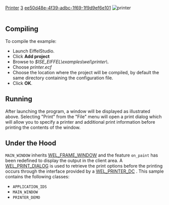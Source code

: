 [[Property:title|Printer]]
[[Property:weight|3]]
[[Property:uuid|ee50d48e-4f39-adbc-1f69-1f9d9ef6e101]]
[[Image:printer|printer]]  <br/>
<br/>

==Compiling==

To compile the example: 
* Launch EiffelStudio. 
* Click '''Add project'''
* Browse to ''$ISE_EIFFEL\examples\wel\printer\''. 
* Choose ''printer.ecf''
* Choose the location where the project will be compiled, by default the same directory containing the configuration file. 
* Click '''OK'''. 

==Running==

After launching the program, a window will be displayed as illustrated above. Selecting "Print" from the "File" menu will open a print dialog which will allow you to specify a printer and additional print information before printing the contents of the window. 

==Under the Hood==
<code>MAIN_WINDOW</code> inherits [[ref:libraries/wel/reference/wel_frame_window_chart|WEL_FRAME_WINDOW]]  and the feature <code>on_paint</code> has been redefined to display the output in the client area. A [[WEL_PRINT_DIALOG|WEL_PRINT_DIALOG]]  is used to retrieve the print options before the printing occurs through the interface provided by a [[ref:libraries/wel/reference/wel_printer_dc_chart|WEL_PRINTER_DC]] . 
This sample contains the following classes: 
* <code>APPLICATION_IDS</code>
* <code>MAIN_WINDOW</code>
* <code>PRINTER_DEMO</code>

{{seealso|<br/>
[[WEL_PRINT_DIALOG|WEL_PRINT_DIALOG]]  }}





